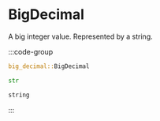 # BigDecimal

A big integer value. Represented by a string.

:::code-group

```rust [Rust]
big_decimal::BigDecimal
```

```python [Python]
str
```

```typescript [TypeScript]
string
```

:::
